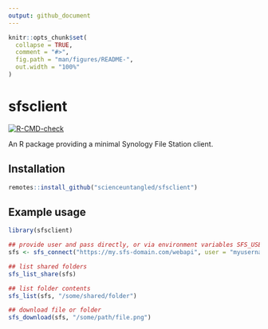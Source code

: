 ```yaml
---
output: github_document
---
```


<!-- README.md is generated from README.Rmd. Please edit that file -->

```r
knitr::opts_chunk$set(
  collapse = TRUE,
  comment = "#>",
  fig.path = "man/figures/README-",
  out.width = "100%"
)
```

# sfsclient

<!-- badges: start -->
[![R-CMD-check](https://github.com/scienceuntangled/sfsclient/actions/workflows/R-CMD-check.yaml/badge.svg)](https://github.com/scienceuntangled/sfsclient/actions/workflows/R-CMD-check.yaml)
<!-- badges: end -->

An R package providing a minimal Synology File Station client.

## Installation

``` r
remotes::install_github("scienceuntangled/sfsclient")

```

## Example usage

```r
library(sfsclient)

## provide user and pass directly, or via environment variables SFS_USER and SFS_PASS
sfs <- sfs_connect("https://my.sfs-domain.com/webapi", user = "myusername", pass = "mypassword")

## list shared folders
sfs_list_share(sfs)

## list folder contents
sfs_list(sfs, "/some/shared/folder")

## download file or folder
sfs_download(sfs, "/some/path/file.png")

```
